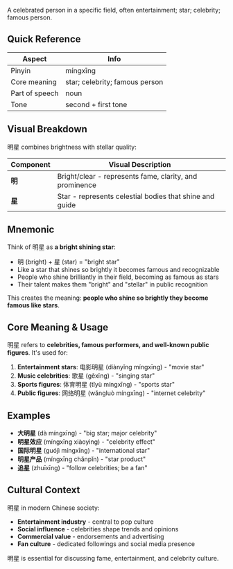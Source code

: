 A celebrated person in a specific field, often entertainment; star; celebrity; famous person.

## Quick Reference

| Aspect         | Info                           |
| -------------- | ------------------------------ |
| Pinyin         | míngxīng                       |
| Core meaning   | star; celebrity; famous person |
| Part of speech | noun                           |
| Tone           | second + first tone            |

## Visual Breakdown

明星 combines brightness with stellar quality:

| Component | Visual Description                                      |
| --------- | ------------------------------------------------------- |
| **明**    | Bright/clear - represents fame, clarity, and prominence |
| **星**    | Star - represents celestial bodies that shine and guide |

## Mnemonic

Think of 明星 as **a bright shining star**:

- 明 (bright) + 星 (star) = "bright star"
- Like a star that shines so brightly it becomes famous and recognizable
- People who shine brilliantly in their field, becoming as famous as stars
- Their talent makes them "bright" and "stellar" in public recognition

This creates the meaning: **people who shine so brightly they become famous like stars**.

## Core Meaning & Usage

明星 refers to **celebrities, famous performers, and well-known public figures**. It's used for:

1. **Entertainment stars**: 电影明星 (diànyǐng míngxīng) - "movie star"
2. **Music celebrities**: 歌星 (gēxīng) - "singing star"
3. **Sports figures**: 体育明星 (tǐyù míngxīng) - "sports star"
4. **Public figures**: 网络明星 (wǎngluò míngxīng) - "internet celebrity"

## Examples

- **大明星** (dà míngxīng) - "big star; major celebrity"
- **明星效应** (míngxīng xiàoyìng) - "celebrity effect"
- **国际明星** (guójì míngxīng) - "international star"
- **明星产品** (míngxīng chǎnpǐn) - "star product"
- **追星** (zhuīxīng) - "follow celebrities; be a fan"

## Cultural Context

明星 in modern Chinese society:

- **Entertainment industry** - central to pop culture
- **Social influence** - celebrities shape trends and opinions
- **Commercial value** - endorsements and advertising
- **Fan culture** - dedicated followings and social media presence

明星 is essential for discussing fame, entertainment, and celebrity culture.
